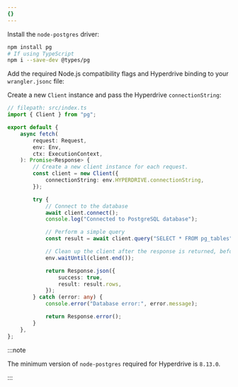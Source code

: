 ```yaml
---
{}
---
```



Install the `node-postgres` driver:

```sh
npm install pg
# If using TypeScript
npm i --save-dev @types/pg
```

Add the required Node.js compatibility flags and Hyperdrive binding to your `wrangler.jsonc` file:

<Render file="hyperdrive-node-compatibility-requirement" product="hyperdrive"/>

Create a new `Client` instance and pass the Hyperdrive `connectionString`:

```ts
// filepath: src/index.ts
import { Client } from "pg";

export default {
	async fetch(
		request: Request,
		env: Env,
		ctx: ExecutionContext,
	): Promise<Response> {
		// Create a new client instance for each request.
		const client = new Client({
			connectionString: env.HYPERDRIVE.connectionString,
		});

		try {
			// Connect to the database
			await client.connect();
			console.log("Connected to PostgreSQL database");

			// Perform a simple query
			const result = await client.query("SELECT * FROM pg_tables");

			// Clean up the client after the response is returned, before the Worker is killed
			env.waitUntil(client.end());

			return Response.json({
				success: true,
				result: result.rows,
			});
		} catch (error: any) {
			console.error("Database error:", error.message);

			return Response.error();
		}
	},
};
```

:::note

The minimum version of `node-postgres` required for Hyperdrive is `8.13.0`.

:::
